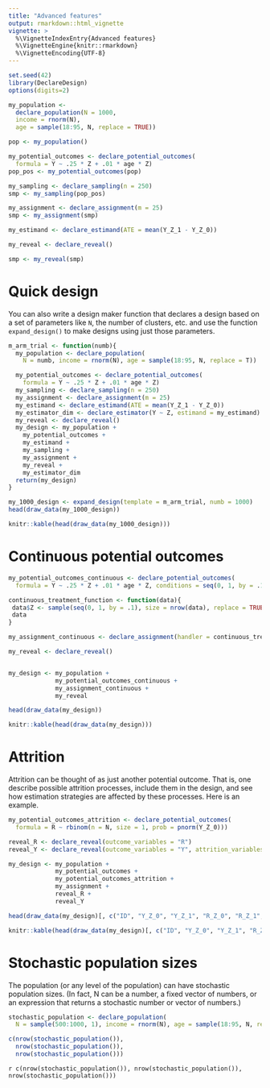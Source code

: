 ```yaml
---
title: "Advanced features"
output: rmarkdown::html_vignette
vignette: >
  %\VignetteIndexEntry{Advanced features}
  %\VignetteEngine{knitr::rmarkdown}
  %\VignetteEncoding{UTF-8}
---
```


```r
set.seed(42)
library(DeclareDesign)
options(digits=2)

my_population <-
  declare_population(N = 1000,
  income = rnorm(N),
  age = sample(18:95, N, replace = TRUE))

pop <- my_population()

my_potential_outcomes <- declare_potential_outcomes(
  formula = Y ~ .25 * Z + .01 * age * Z)
pop_pos <- my_potential_outcomes(pop)

my_sampling <- declare_sampling(n = 250)
smp <- my_sampling(pop_pos)

my_assignment <- declare_assignment(m = 25)
smp <- my_assignment(smp)

my_estimand <- declare_estimand(ATE = mean(Y_Z_1 - Y_Z_0))

my_reveal <- declare_reveal()

smp <- my_reveal(smp)
```

# Quick design

You can also write a design maker function that declares a design based on a set of parameters like `N`, the number of clusters, etc. and use the function `expand_design()` to make designs using just those parameters.

```r
m_arm_trial <- function(numb){
  my_population <- declare_population(
    N = numb, income = rnorm(N), age = sample(18:95, N, replace = T))

  my_potential_outcomes <- declare_potential_outcomes(
    formula = Y ~ .25 * Z + .01 * age * Z)
  my_sampling <- declare_sampling(n = 250)
  my_assignment <- declare_assignment(m = 25)
  my_estimand <- declare_estimand(ATE = mean(Y_Z_1 - Y_Z_0))
  my_estimator_dim <- declare_estimator(Y ~ Z, estimand = my_estimand)
  my_reveal <- declare_reveal()
  my_design <- my_population +
    my_potential_outcomes +
    my_estimand +
    my_sampling +
    my_assignment +
    my_reveal +
    my_estimator_dim
  return(my_design)
}

my_1000_design <- expand_design(template = m_arm_trial, numb = 1000)
head(draw_data(my_1000_design))
```
```r
knitr::kable(head(draw_data(my_1000_design)))
```

# Continuous potential outcomes

```r
my_potential_outcomes_continuous <- declare_potential_outcomes(
  formula = Y ~ .25 * Z + .01 * age * Z, conditions = seq(0, 1, by = .1))

continuous_treatment_function <- function(data){
 data$Z <- sample(seq(0, 1, by = .1), size = nrow(data), replace = TRUE)
 data
}

my_assignment_continuous <- declare_assignment(handler = continuous_treatment_function)

my_reveal <- declare_reveal()


my_design <- my_population + 
             my_potential_outcomes_continuous + 
             my_assignment_continuous + 
             my_reveal

head(draw_data(my_design))
```
```r
knitr::kable(head(draw_data(my_design)))
```

# Attrition

Attrition can be thought of as just another potential outcome. That is, one describe possible attrition processes, include them in the design, and see how estimation strategies are affected by these processes. Here is an example. 

```r
my_potential_outcomes_attrition <- declare_potential_outcomes(
  formula = R ~ rbinom(n = N, size = 1, prob = pnorm(Y_Z_0)))

reveal_R <- declare_reveal(outcome_variables = "R")
reveal_Y <- declare_reveal(outcome_variables = "Y", attrition_variables = "R")

my_design <- my_population + 
             my_potential_outcomes + 
             my_potential_outcomes_attrition + 
             my_assignment + 
             reveal_R + 
             reveal_Y

head(draw_data(my_design)[, c("ID", "Y_Z_0", "Y_Z_1", "R_Z_0", "R_Z_1", "Z", "R", "Y")])
```
```r
knitr::kable(head(draw_data(my_design)[, c("ID", "Y_Z_0", "Y_Z_1", "R_Z_0", "R_Z_1", "Z", "R", "Y")]))
```

# Stochastic population sizes

The population (or any level of the population) can have stochastic population sizes. (In fact, N can be a number, a fixed vector of numbers, or an expression that returns a stochastic number or vector of numbers.)

```r
stochastic_population <- declare_population(
  N = sample(500:1000, 1), income = rnorm(N), age = sample(18:95, N, replace = TRUE))

c(nrow(stochastic_population()), 
  nrow(stochastic_population()), 
  nrow(stochastic_population()))
```
`r c(nrow(stochastic_population()), nrow(stochastic_population()), nrow(stochastic_population()))`
